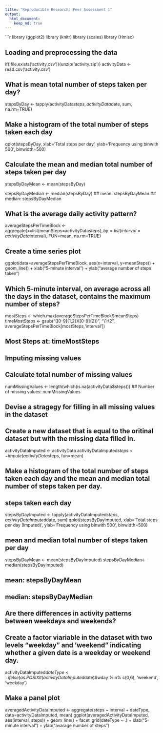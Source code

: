 ```yaml
---
title: "Reproducible Research: Peer Assessment 1"
output: 
  html_document:
    keep_md: true
---
```

```r
library (ggplot2)
library (knitr)
library (scales)
library (Hmisc)

## Loading and preprocessing the data

if(!file.exists('activity,csv')){unzip('activity.zip')}
activityData <- read.csv('activity.csv')


## What is mean total number of steps taken per day?

stepsByDay <- tapply(activityData$steps, activityData$date, sum, na.rm=TRUE)

## Make a histogram of the total number of steps taken each day

qplot(stepsByDay, xlab='Total steps per day', ylab='Frequency using binwith 500', binwidth=500)

## Calculate the mean and median total number of steps taken per day

stepsByDayMean <- mean(stepsByDay)

stepsByDayMedian <- median(stepsByDay)
## mean: stepsByDayMean
## median: stepsByDayMedian


## What is the average daily activity pattern?

averageStepsPerTimeBlock <- aggregate(x=list(meanSteps=activityData$steps), by=list(interval=activityData$interval), FUN=mean, na.rm=TRUE)

## Create a time series plot

ggplot(data=averageStepsPerTimeBlock, aes(x=interval, y=meanSteps)) +
    geom_line() +
    xlab("5-minute interval") +
    ylab("average number of steps taken") 


## Which 5-minute interval, on average across all the days in the dataset, contains the maximum number of steps?

mostSteps <- which.max(averageStepsPerTimeBlock$meanSteps)
timeMostSteps <-  gsub("([0-9]{1,2})([0-9]{2})", "\\1:\\2", averageStepsPerTimeBlock[mostSteps,'interval'])

## Most Steps at: timeMostSteps

## Imputing missing values
## Calculate total number of missing values

numMissingValues <- length(which(is.na(activityData$steps)))
## Number of missing values: numMissingValues

## Devise a stragegy for filling in all missing values in the dataset 
## Create a new dataset that is equal to the oritinal dataset but with the missing data filled in.

activityDataImputed <- activityData
activityDataImputed$steps <- impute(activityData$steps, fun=mean)

## Make a histogram of the total number of steps taken each day and  the mean and median total number of steps taken per day.

## steps taken each day
stepsByDayImputed <- tapply(activityDataImputed$steps, activityDataImputed$date, sum)
qplot(stepsByDayImputed, xlab='Total steps per day (Imputed)', ylab='Frequency using binwith 500', binwidth=500)

## mean and median total number of steps taken per day
stepsByDayMean <- mean(stepsByDayImputed)
stepsByDayMedian<- median(stepsByDayImputed)

## mean: stepsByDayMean
## median: stepsByDayMedian


## Are there differences in activity patterns between weekdays and weekends?

## Create a factor viariable in the dataset with two levels "weekday" and 'weekend" indicating whether a given date is a weekday or weekend day.

activityDataImputed$dateType <-  ifelse(as.POSIXlt(activityDataImputed$date)$wday %in% c(0,6), 'weekend', 'weekday')

## Make a panel plot 
averagedActivityDataImputed <- aggregate(steps ~ interval + dateType, data=activityDataImputed, mean)
ggplot(averagedActivityDataImputed, aes(interval, steps)) + 
    geom_line() + 
    facet_grid(dateType ~ .) +
    xlab("5-minute interval") + 
    ylab("avarage number of steps")

